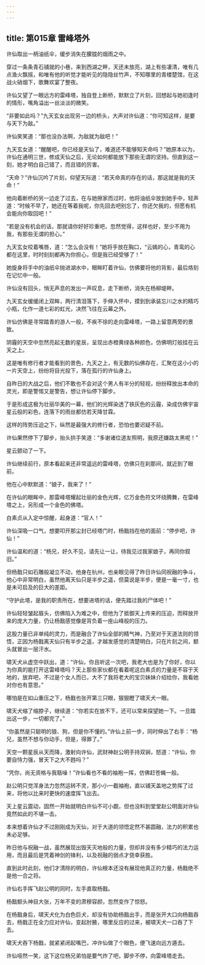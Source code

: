 ```yaml
---
---
---
```

title: 第015章 雷峰塔外
---





许仙取出一柄油纸伞，缓步消失在朦胧的烟雨之中。

穿过一条条青石铺就的小巷，来到西湖之畔，天还未放亮，湖上有些凄清，唯有几点渔火飘摇，和唯有他的听觉才能听见的隐隐丝竹声，不知哪里的青楼楚馆，在这战火硝烟下，歌舞欢宴了整夜。

许仙又望了一眼远方的雷峰塔，独自登上断桥，默默立了片刻，回想起与她初逢时的情形，嘴角溢出一丝淡淡的微笑。

“非要如此吗？”九天玄女出现另一边的桥头，大声对许仙道：“你可知这样，是要与天下为敌。”

许仙笑笑道：“那也没办法啊，为敌就为敌吧！”

九天玄女道：“醒醒吧，你已经是天仙了，难道还不能够知天命吗？”她原本以为，许仙在通明三世，修成天仙之后，无论如何都能放下那些无谓的坚持。但直到这一刻，她才明白自己错了，而且错的厉害。

“天命？”许仙沉吟了片刻，仰望天际道：“若天命真的存在的话，那这就是我的天命！”

他向着断桥的另一边走了过去，在与她擦家而过时，他将油纸伞放到她手中，轻声道：“时候不早了，她还在等着我呢，你先回去吧别忘了，你还欠我的，但愿有机会能向你取回吧！”

“若是没有机会的话，那就请你好好珍重吧，忽然觉得，这样也好，至少不用为我，有那些无谓的担心。”

九天玄女咬着嘴唇，道：“怎么会没有！”她将手放在胸口，“云嫣的心，青鸾的心都在这里，时时刻刻都再为你担心，但是我已经受够了！”

她旋身将手中的油纸伞抛进湖水中，眼眸盯着许仙，仿佛要将他的背影，最后烙刻在记忆中一般。

许仙没有回头，悄无声息的发出一声叹息，走下断桥，消失在杨柳堤畔。

九天玄女缓缓闭上双眸，两行清泪落下，手伸入怀中，摸到到承装忘川之水的精巧小瓶，化作一道七彩的虹光，决然飞往在云幕之外。

许仙仿佛是寻常踏青的游人一般，不疾不徐的走向雷峰塔，一路上留意两旁的景致。

阴霾的天空中忽然亮起无数的星辰，呈现出赤橙黄绿各种颜色，仿佛明灯般挂在云天之上。

这是唯有修行者才能看到的景色，九天之上，有无数的仙佛存在，汇聚在这小小的一片天空上，纷纷将目光投下，落在孤行的许仙身上。

自昨日的大战之后，他们不敢也不会对这个男人有半分的轻视，纷纷释放出本命的灵光，即是警惕又是警告，想让许仙停下脚步。

于是形成这极为壮丽华美的一幕，他们的光辉染透了铁灰色的云霾，染成仿佛宇宙星云般的彩色，连落下的雨丝都仿若天降甘霖。

这样的阵势压迫之下，纵然是最强大的修行者，恐怕也要迟疑不前。

许仙果然停下了脚步，抬头拱手笑道：“多谢诸位道友照明，我原还嫌路太黑呢！”

星云颤动了一下。

许仙继续前行，原本看起来还非常遥远的雷峰塔，仿佛只在刹那间，就近到了眼前。

他在心中默默道：“娘子，我来了！”

在许仙的眼眸中，那雷峰塔耀起壮丽的金色光辉，亿万金色符文环绕腾舞，在雷峰塔之上，另形成一个金色的佛塔。

白素贞从入定中惊醒，起身道：“官人！”

许仙深吸一口气，想要叩开那尘封已经塔门时，杨戬挡在他的面前：“停步吧，许仙！”

许仙温和的道：“杨兄，好久不见，请先让一让，待我见过我家娘子，再同你叙旧。”

但杨戬只如石雕般凝立不动，他身在杭州，也亲眼见得了昨日许仙同祝融的争斗，他心中非常明白，虽然他离天仙只是半步之遥，但莫说是半步，便是一毫一寸，也是未可启及的巨大的差距。

“守护此塔，是我的职责所在，想要进塔的话，便先踏过我的尸体吧！”

许仙轻轻皱起眉头，仿佛陷入为难之中，但他为了抵御天上传来的压迫，而释放开来的庞大力量，仍让杨戬感觉像是背负着一座山峰般的压力。

这股力量已非单纯的灵力，而是融合了许仙全部的精气神，乃至对于天道法则的领悟，正因为杨戬离天仙只有半步之遥，才越发感觉的清楚明白，只在片刻之间，额头就冒出一层汗水。

啸天犬从虚空中跃出，道：“许仙，你且听这一次吧，我老大也是为了你好，你以为你真的能打开这雷峰塔吗？天上那些家伙都在看着呢这白素贞的力量是不容于天地的，放弃吧，不过是个女人而已，大不了我将老大的宝贝妹妹介绍给你，我看她对你也有意思。”

哪怕是在如山重压之下，杨戬也张开第三只眼，狠狠瞪了啸天犬一眼。

啸天犬缩了缩脖子，继续道：“你若实在放不下，还可以常来探望她一下。一旦踏出这一步，一切都完了。”

“你虽然是只聪明的狼、狗，但是你不懂的。”许仙上前一步，同时伸出了右手：“杨兄，虽然不想与你动手，但是，得罪了。”

天空一颗星辰从天而降，激射向许仙，武财神赵公明手持双锏，怒道：“许仙，你要自恃力强，冒天下之大不韪吗？”

“凭你，尚无资格与我聒噪！”许仙看也不看的袖袍一挥，仿佛赶苍蝇一般。

赵公明只觉浑身法力忽然运转不灵，那小小一截袖袍，直以铺天盖地之势挥了过来，将他以比来时更快的速度挥飞出去。

天上星云震动，固然一开始就明白许仙不可小觑，但也没料到堂堂赵公明面对许仙竟然如此的不堪一击。

本来想着许仙才不过刚刚成为天仙，对于大道的领悟定然不甚圆融，法力的积累也未必足够。

昨日他与祝融一战，虽然展现出毁天灭地般的力量，但却并没有多少精巧的法力运用，而且最后是凭着神剑的锋利，以及祝融的弱点才侥幸获胜。

直到此时此刻，他们才清除的明白，许仙根本还没有展现他真正的力量，杨戬绝不是他一合之将。

许仙右手挥飞赵公明的同时，左手直取杨戬。

杨戬额头神目大张，万年不变的肃穆容颜，忽然变作了惊怒。

在杨戬身后，啸天犬化为白色巨犬，却没有协助杨戬出手，而是张开大口向杨戬吞去，杨戬正在全力应对许仙，变起肘腋，哪里反应的过来，被啸天犬一口吞了下去。

啸天犬吞下杨戬，就紧紧闭起嘴巴，冲许仙做了个眼色，便飞速向远方遁去。

许仙哑然一笑，这下这位杨兄弟怕是要气炸了吧，脚步不停，向雷峰塔走去。
